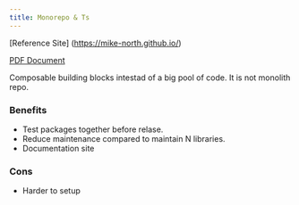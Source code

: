 ```yaml
---
title: Monorepo & Ts
---
```


[Reference Site] (https://mike-north.github.io/)

[PDF Document](https://static.frontendmasters.com/resources/2020-10-15-js-typescript-monorepos/js-ts-monorepos.pdf)

Composable building blocks intestad of a big pool of code. It is not monolith
repo.

### Benefits

- Test packages together before relase.
- Reduce maintenance compared to maintain N libraries.
- Documentation site

### Cons

- Harder to setup
